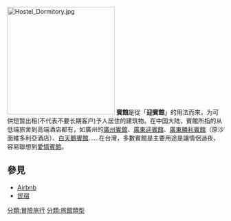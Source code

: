 [[File:Hostel_Dormitory.jpg|250px]]
'''賓館'''是從「'''迎賓館'''」的用法而來，为可供短暂出租(不代表不要长期客户)予人居住的建筑物。在中国大陆，賓館所指的从低端旅舍到高端酒店都有，如廣州的[[廣州賓館|廣州賓館]]、[[廣東迎賓館|廣東迎賓館]]、[[廣東勝利賓館|廣東勝利賓館]]（原沙面維多利亞酒店）、[[白天鵝賓館|白天鵝賓館]]……在台灣，多數賓館是主要用途是讓情侶過夜，容易聯想到[[愛情賓館|愛情賓館]]。

== 參見 ==
* [[Airbnb|Airbnb]]
* [[民宿|民宿]]

{{旅游}}

[[分類:冒險旅行|分類:冒險旅行]]
[[分類:旅館類型|分類:旅館類型]]